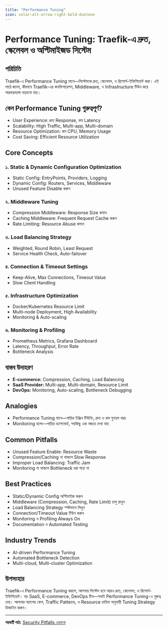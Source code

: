```yaml
---
title: "Performance Tuning"
icon: solar:alt-arrow-right-bold-duotone
---
```


# Performance Tuning: Traefik-এ দ্রুত, স্কেলেবল ও অপ্টিমাইজড সিস্টেম

## পরিচিতি

Traefik-এ Performance Tuning মানে—সিস্টেমকে দ্রুত, স্কেলেবল, ও রিসোর্স-ইফিশিয়েন্ট করা। এই পাঠে জানব, কীভাবে Traefik-এর কনফিগারেশন, Middleware, ও Infrastructure টিউন করে পারফরম্যান্স বাড়ানো যায়।

## কেন Performance Tuning গুরুত্বপূর্ণ?

- User Experience: দ্রুত Response, কম Latency
- Scalability: High Traffic, Multi-app, Multi-domain
- Resource Optimization: কম CPU, Memory Usage
- Cost Saving: Efficient Resource Utilization

## Core Concepts

### ১. Static & Dynamic Configuration Optimization
- Static Config: EntryPoints, Providers, Logging
- Dynamic Config: Routers, Services, Middleware
- Unused Feature Disable করুন

### ২. Middleware Tuning
- Compression Middleware: Response Size কমান
- Caching Middleware: Frequent Request Cache করুন
- Rate Limiting: Resource Abuse কমান

### ৩. Load Balancing Strategy
- Weighted, Round Robin, Least Request
- Service Health Check, Auto-failover

### ৪. Connection & Timeout Settings
- Keep-Alive, Max Connections, Timeout Value
- Slow Client Handling

### ৫. Infrastructure Optimization
- Docker/Kubernetes Resource Limit
- Multi-node Deployment, High Availability
- Monitoring & Auto-scaling

### ৬. Monitoring & Profiling
- Prometheus Metrics, Grafana Dashboard
- Latency, Throughput, Error Rate
- Bottleneck Analysis

## বাস্তব উদাহরণ

- **E-commerce:** Compression, Caching, Load Balancing
- **SaaS Provider:** Multi-app, Multi-domain, Resource Limit
- **DevOps:** Monitoring, Auto-scaling, Bottleneck Debugging

## Analogies

- Performance Tuning মানে—গাড়ির ইঞ্জিন টিউনিং, দ্রুত ও কম ফুয়েল খরচ
- Monitoring হলো—গাড়ির ড্যাশবোর্ড, সবকিছু এক নজরে দেখা যায়

## Common Pitfalls

- Unused Feature Enable: Resource Waste
- Compression/Caching না থাকলে Slow Response
- Improper Load Balancing: Traffic Jam
- Monitoring না থাকলে Bottleneck ধরা পড়ে না

## Best Practices

- Static/Dynamic Config অপ্টিমাইজ করুন
- Middleware (Compression, Caching, Rate Limit) চালু রাখুন
- Load Balancing Strategy স্পষ্টভাবে লিখুন
- Connection/Timeout Value টিউন করুন
- Monitoring ও Profiling Always On
- Documentation ও Automated Testing

## Industry Trends

- AI-driven Performance Tuning
- Automated Bottleneck Detection
- Multi-cloud, Multi-cluster Optimization

## উপসংহার

Traefik-এ Performance Tuning করলে, আপনার সিস্টেম হবে আরও দ্রুত, স্কেলেবল, ও রিসোর্স-ইফিশিয়েন্ট। বড় SaaS, E-commerce, DevOps টিম—সবাই Performance Tuning-এ গুরুত্ব দেয়। আপনার অ্যাপের স্কেল, Traffic Pattern, ও Resource চাহিদা অনুযায়ী Tuning Strategy ডিজাইন করুন।

---

**পরবর্তী পাঠ:** [Security Pitfalls এড়ানো](/traefik/security-pitfalls)
